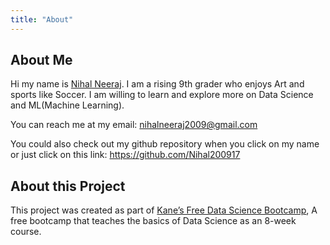```yaml
---
title: "About"
---
```


## About Me

Hi my name is [Nihal Neeraj](https://github.com/Nihal200917). I am a rising 9th grader who enjoys Art and sports like Soccer. I am willing to learn and explore more on Data Science and ML(Machine Learning).

You can reach me at my email: [nihalneeraj2009@gmail.com](nihalneeraj2009@gmail.com)

You could also check out my github repository when you click on my name or just click on this link: [https://github.com/Nihal200917](https://github.com/Nihal200917)

## About this Project

This project was created as part of [Kane's Free Data Science Bootcamp](https://bootcamp.davidkane.info/schedule.html), A free bootcamp that teaches the basics of Data Science as an 8-week course.
